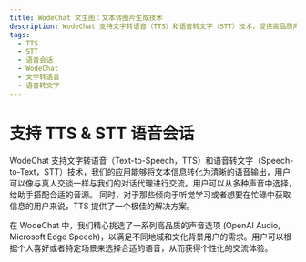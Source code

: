 ```yaml
---
title: WodeChat 文生图：文本转图片生成技术
description: WodeChat 支持文字转语音（TTS）和语音转文字（STT）技术，提供高品质声音选项，个性化交流体验。了解更多关于 Lobe TTS 工具包。
tags:
  - TTS
  - STT
  - 语音会话
  - WodeChat
  - 文字转语音
  - 语音转文字
---
```


# 支持 TTS & STT 语音会话

WodeChat 支持文字转语音（Text-to-Speech，TTS）和语音转文字（Speech-to-Text，STT）技术，我们的应用能够将文本信息转化为清晰的语音输出，用户可以像与真人交谈一样与我们的对话代理进行交流。用户可以从多种声音中选择，给助手搭配合适的音源。 同时，对于那些倾向于听觉学习或者想要在忙碌中获取信息的用户来说，TTS 提供了一个极佳的解决方案。

在 WodeChat 中，我们精心挑选了一系列高品质的声音选项 (OpenAI Audio, Microsoft Edge Speech)，以满足不同地域和文化背景用户的需求。用户可以根据个人喜好或者特定场景来选择合适的语音，从而获得个性化的交流体验。
